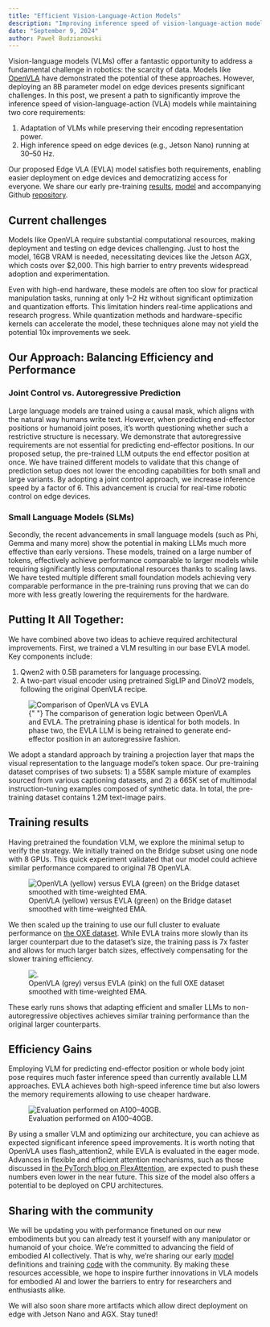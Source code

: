 ```yaml
---
title: "Efficient Vision-Language-Action Models"
description: "Improving inference speed of vision-language-action models for edge devices while preserving encoding power."
date: "September 9, 2024"
author: Paweł Budzianowski
---
```


Vision-language models (VLMs) offer a fantastic opportunity to address a fundamental challenge in robotics: the scarcity of data. Models like [OpenVLA](https://openvla.github.io/) have demonstrated the potential of these approaches. However, deploying an 8B parameter model on edge devices presents significant challenges. In this post, we present a path to significantly improve the inference speed of vision-language-action (VLA) models while maintaining two core requirements:

1. Adaptation of VLMs while preserving their encoding representation power.
2. High inference speed on edge devices (e.g., Jetson Nano) running at 30–50 Hz.

Our proposed Edge VLA (EVLA) model satisfies both requirements, enabling easier deployment on edge devices and democratizing access for everyone. We share our early pre-training [results](https://kscale-public.s3.amazonaws.com/evla_09092024/report.pdf), [model](https://kscale-public.s3.amazonaws.com/evla_09092024/evla_09092024.tar.gz) and accompanying Github [repository](https://github.com/kscalelabs/evla).

## Current challenges

Models like OpenVLA require substantial computational resources, making deployment and testing on edge devices challenging. Just to host the model, 16GB VRAM is needed, necessitating devices like the Jetson AGX, which costs over $2,000. This high barrier to entry prevents widespread adoption and experimentation.

Even with high-end hardware, these models are often too slow for practical manipulation tasks, running at only 1–2 Hz without significant optimization and quantization efforts. This limitation hinders real-time applications and research progress. While quantization methods and hardware-specific kernels can accelerate the model, these techniques alone may not yield the potential 10x improvements we seek.

## Our Approach: Balancing Efficiency and Performance

### Joint Control vs. Autoregressive Prediction

Large language models are trained using a causal mask, which aligns with the natural way humans write text. However, when predicting end-effector positions or humanoid joint poses, it’s worth questioning whether such a restrictive structure is necessary. We demonstrate that autoregressive requirements are not essential for predicting end-effector positions. In our proposed setup, the pre-trained LLM outputs the end effector position at once. We have trained different models to validate that this change of prediction setup does not lower the encoding capabilities for both small and large variants. By adopting a joint control approach, we increase inference speed by a factor of 6. This advancement is crucial for real-time robotic control on edge devices.

### Small Language Models (SLMs)

Secondly, the recent advancements in small language models (such as Phi, Gemma and many more) show the potential in making LLMs much more effective than early versions. These models, trained on a large number of tokens, effectively achieve performance comparable to larger models while requiring significantly less computational resources thanks to scaling laws. We have tested multiple different small foundation models achieving very comparable performance in the pre-training runs proving that we can do more with less greatly lowering the requirements for the hardware.

## Putting It All Together:

We have combined above two ideas to achieve required architectural improvements. First, we trained a VLM resulting in our base EVLA model. Key components include:

1. Qwen2 with 0.5B parameters for language processing.
2. A two-part visual encoder using pretrained SigLIP and DinoV2 models, following the original OpenVLA recipe.

<figure style={{ display: "flex", flexDirection: "column", alignItems: "center" }}>
  <img
    src="/research/images/evla_arch.png"
    alt="Comparison of OpenVLA vs EVLA"
    style={{ marginBottom: "0.1rem"}}
  />
  <figcaption style={{ marginBottom: "1rem", textAlign: "center" }}>
    {" "}
    The comparison of generation logic between OpenVLA and EVLA. The pretraining phase is identical
    for both models. In phase two, the EVLA LLM is being retrained to generate end-effector position
    in an autoregressive fashion.
  </figcaption>
</figure>

We adopt a standard approach by training a projection layer that maps the visual representation to the language model’s token space. Our pre-training dataset comprises of two subsets: 1) a 558K sample mixture of examples sourced from various captioning datasets, and 2) a 665K set of multimodal instruction-tuning examples composed of synthetic data. In total, the pre-training dataset contains 1.2M text-image pairs.

## Training results

Having pretrained the foundation VLM, we explore the minimal setup to verify the strategy. We initially trained on the Bridge subset using one node with 8 GPUs. This quick experiment validated that our model could achieve similar performance compared to original 7B OpenVLA.

<figure style={{ display: "flex", flexDirection: "column", alignItems: "center" }}>
  <img
    src="/research/images/OpenVLA_vs_EVLA.webp"
    alt="OpenVLA (yellow) versus EVLA (green) on the Bridge dataset smoothed with time-weighted EMA."
    style={{ marginBottom: "0.1rem" }}
  />
  <figcaption style={{ marginBottom: "1rem", textAlign: "center" }}>
    OpenVLA (yellow) versus EVLA (green) on the Bridge dataset smoothed with time-weighted EMA.
  </figcaption>
</figure>

We then scaled up the training to use our full cluster to evaluate performance on [the OXE dataset](https://robotics-transformer-x.github.io/). While EVLA trains more slowly than its larger counterpart due to the dataset’s size, the training pass is 7x faster and allows for much larger batch sizes, effectively compensating for the slower training efficiency.

<figure style={{ display: "flex", flexDirection: "column", alignItems: "center" }}>
  <img src="/research/images/OpenVLA_vs_EVLA_OXE.webp" alt="." style={{ marginBottom: "0.1rem" }} />
  <figcaption style={{ marginBottom: "1rem", textAlign: "center" }}>
    OpenVLA (grey) versus EVLA (pink) on the full OXE dataset smoothed with time-weighted EMA.
  </figcaption>
</figure>

These early runs shows that adapting efficient and smaller LLMs to non-autoregressive objectives achieves similar training performance than the original larger counterparts.

## Efficiency Gains

Employing VLM for predicting end-effector position or whole body joint pose requires much faster inference speed than currently available LLM approaches. EVLA achieves both high-speed inference time but also lowers the memory requirements allowing to use cheaper hardware.

<figure style={{ display: "flex", flexDirection: "column", alignItems: "center", topBottom: "0.4rem" }}>
  <img
    src="/research/images/evla_speed.png"
    alt="Evaluation performed on A100–40GB."
    style={{ marginBottom: "0.1rem", width: "700px" }}
  />
  <figcaption style={{ marginBottom: "1rem", textAlign: "center" }}>
    Evaluation performed on A100–40GB.
  </figcaption>
</figure>

By using a smaller VLM and optimizing our architecture, you can achieve as expected significant inference speed improvements. It is worth noting that OpenVLA uses flash_attention2, while EVLA is evaluated in the eager mode. Advances in flexible and efficient attention mechanisms, such as those discussed in [the PyTorch blog on FlexAttention](https://pytorch.org/blog/flexattention/), are expected to push these numbers even lower in the near future. This size of the model also offers a potential to be deployed on CPU architectures.

## Sharing with the community

We will be updating you with performance finetuned on our new embodiments but you can already test it yourself with any manipulator or humanoid of your choice. We’re committed to advancing the field of embodied AI collectively. That is why, we’re sharing our early [model](https://kscale-public.s3.amazonaws.com/evla_09092024/evla_09092024.tar.gz) definitions and training [code](https://github.com/kscalelabs/evla) with the community. By making these resources accessible, we hope to inspire further innovations in VLA models for embodied AI and lower the barriers to entry for researchers and enthusiasts alike.

We will also soon share more artifacts which allow direct deployment on edge with Jetson Nano and AGX. Stay tuned!
